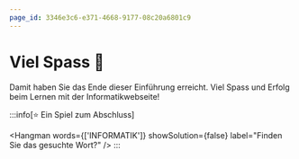 ```yaml
---
page_id: 3346e3c6-e371-4668-9177-08c20a6801c9
---
```



# Viel Spass 🥳


Damit haben Sie das Ende dieser Einführung erreicht. Viel Spass und Erfolg beim Lernen mit der Informatikwebseite!

:::info[⭐ Ein Spiel zum Abschluss]

<Hangman words={['INFORMATIK']} showSolution={false} label="Finden Sie das gesuchte Wort?" />
:::